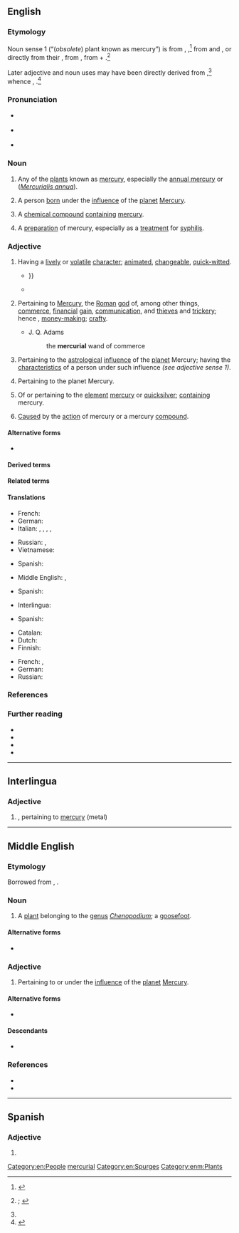 ==English==
{{was wotd|2019|September|24}}

===Etymology===
Noun sense 1 (“(''obsolete'') plant known as mercury”) is from {{inh|en|enm|mercurial}}, {{m|enm|mercuryal||a plant, probably the goosefoot (''Chenopodium''); (''possibly'') dog's mercury (''Mercurialis perennis'')}},<ref>{{R:MED Online|entry=mercuriāl|pos=n|id=MED27416|accessdate=5 May 2019}}</ref> from {{der|en|xno|mercurial}} and {{der|en|fro|mercurial}}, or directly from their {{glossary|etymon}} {{der|en|la|mercuriālis||a plant, probably annual mercury (''Mercurialis annua'')}}, from {{m|la|mercuriālis||pertaining to the Roman god Mercury|pos=adjective}}, from {{m|la|Mercurius||the Roman god Mercury}} + {{m|la|-ālis|pos=''suffix forming adjectives of relationship from nouns''}}.<ref name="OED">{{R:OED Online|pos=n.'' and ''adj|id=116691|date=September 2001|nodot=yes}}; {{R:Oxford Dictionaries Online}}</ref>

Later adjective and noun uses may have been directly derived from {{der|en|la|mercuriālis|pos=adjective}},<ref name="OED"/> whence {{cog|enm|mercurial}}, {{m|enm|Mercurial||under the astrological influence of the planet Mercury}}.<ref>{{R:MED Online|entry=Mercuriāl|pos=adj|id=MED27417|accessdate=5 May 2019}}</ref>

===Pronunciation===
* {{a|RP}} {{IPA|en|/məːˈkjʊə.ɹɪ.əl/}}
* {{a|GA}} {{IPA|en|/mɝˈkjʊ.ɹi.əl/|/-ˈkjɔ-/}}
* {{hyphenation|en|mer|cu|ri|al}}

===Noun===
{{en-noun}}

# {{lb|en|obsolete}} Any of the [[plant#Noun|plants]] known as [[mercury]], especially the [[annual mercury]] or {{vern|French mercury}} (''[[Mercurialis annua]]''). {{defdate|13th–17th c.}}
# {{lb|en|astrology}} A person [[born]] under the [[influence#Noun|influence]] of the [[planet]] [[Mercury]]. {{defdate|from 16th c.}}
# {{lb|en|chemistry}} A [[chemical compound]] [[contain]]ing [[mercury]].
# {{lb|en|medicine|historical}} A [[preparation]] of mercury, especially as a [[treatment]] for [[syphilis]]. {{defdate|from 17th c.}}

===Adjective===
{{en-adj}}

# {{lb|en|comparable}} Having a [[lively]] or [[volatile]] [[character]]; [[animated#Adjective|animated]], [[changeable]], [[quick-witted]]. {{defdate|from 17th c.}}
#: {{synonyms|en|fickle|unpredictable}}
#: {{ux|en|his '''mercurial''' temperament}}
#* {{quote-book|en|author=Charles Walker|chapter=Of Her Birth, Education, and First Setting Out in the World|title=Authentick Memoirs of the Life Intrigues and Adventures of the Celebrated Sally Salisbury.{{nb...|With True Characters of Her Most Considerable Gallants.}}|location=London|publisher=[s.n.]|year=1723|pages=11–12|pageurl=https://books.google.com/books?id=-Z9bAAAAQAAJ&pg=PA12|oclc=519787262|passage=From the natural '''Mercurial''' Briskneſs of her &#91;{{w|Sally Salisbury}}'s&#93; Temper, a ſedentary Life had ever been her Averſion, wherefore ſhe rather choſe to follow the Fortunes of a ''Wheel-Barrow'', than thoſe of a ''Diſtaff''; {{...}}}}
#* {{quote-web|en|author=Rami G[eorge] Khouri|authorlink=Rami George Khouri|title=Lebanese Oligarchy Preserves Its Interests Once Again|url=https://www.aljazeera.com/indepth/opinion/2016/10/lebanese-oligarchy-preserves-interests-161021075017806.html|archiveurl=https://web.archive.org/web/20180801085952/https://www.aljazeera.com/indepth/opinion/2016/10/lebanese-oligarchy-preserves-interests-161021075017806.html|archivedate=1 August 2018|work={{w|Al Jazeera}}|date=22 October 2016|passage=Lebanon has shown once again that it is a land of dazzling deals and '''mercurial''' personalities, including in the realm of the national presidency itself.}}
# {{lb|en|not comparable|Ancient Rome|religion}} Pertaining to [[Mercury]], the [[Roman#Adjective|Roman]] [[god]] of, among other things, [[commerce]], [[financial#Adjective|financial]] [[gain#Noun|gain]], [[communication]], and [[thief|thieves]] and [[trickery]]; hence {{lb|en|comparable}}, [[money-making#Adjective|money-making]]; [[crafty]]. {{defdate|from 15th c.}}
#* J. Q. Adams
#*: the '''mercurial''' wand of commerce
# {{lb|en|not comparable|astrology}} Pertaining to the [[astrological]] [[influence#Noun|influence]] of the [[planet]] Mercury; having the [[characteristic#Noun|characteristics]] of a person under such influence ''(see adjective sense 1)''. {{defdate|from 16th c.}}
# {{lb|en|not comparable|astronomy}} Pertaining to the planet Mercury. {{defdate|from 14th c.}}
# {{lb|en|not comparable|chemistry}} Of or pertaining to the [[element]] [[mercury]] or [[quicksilver]]; [[contain]]ing mercury. {{defdate|from 16th c.}}
# {{lb|en|not comparable|medicine}} [[cause#Verb|Caused]] by the [[action]] of mercury or a mercury [[compound#Noun|compound]].

====Alternative forms====
* {{sense|pertaining to the Roman god Mercury or planet Mercury}} {{l|en|Mercurial}}

====Derived terms====
{{col3|en|mercurial eczema|mercurial glossitis|mercurial ointment|mercurial phosphorus|mercurial pneumatic trough|mercurial rash|mercurial trough|[[mercurialisation]], [[mercurialization]]|[[mercurialise]], [[mercurialize]]|mercurialism|mercurialist|mercuriality|mercurially|organomercurial}}

====Related terms====
{{col3|en|mercuric|mercury|Mercury}}

====Translations====
{{trans-top-also|having a lively or volatile character|animated|changeable|quick-witted}}
* French: {{t+|fr|lunatique}}
* German: {{t+|de|sprunghaft}}
* Italian: {{t+|it|incostante|m|f}}, {{t+|it|lunatico|m}}, {{t+|it|lunatica|f}}, {{t+|it|mutevole|m|f}}, {{t+|it|volubile|m|f}}
{{trans-mid}}
* Russian: {{t+|ru|сообрази́тельный|m}}, {{t+|ru|нахо́дчивый|m}}
* Vietnamese: {{t+|vi|lanh lợi}}
{{trans-bottom}}

{{trans-top|pertaining to the Roman god Mercury}}
* Spanish: {{t+|es|mercurial|m|f}}
{{trans-mid}}
{{trans-bottom}}

{{trans-top|pertaining to the astrological influence of the planet Mercury}}
* Middle English: {{t|enm|mercurial}}, {{t|enm|Mercurial}}
{{trans-mid}}
{{trans-bottom}}

{{trans-top|pertaining to the planet Mercury}}
* Spanish: {{t+|es|mercurial|m|f}}
{{trans-mid}}
{{trans-bottom}}

{{trans-top|of or pertaining to the element mercury}}
* Interlingua: {{t|ia|mercurial}}
{{trans-mid}}
* Spanish: {{t+|es|mercurial|m|f}}
{{trans-bottom}}

{{trans-top|containing the element mercury}}
* Catalan: {{t+|ca|mercurial}}
* Dutch: {{t|nl|kwikhoudend}}
* Finnish: {{t|fi|elohopeapitoinen}}
{{trans-mid}}
* French: {{t+|fr|mercuriel|m}}, {{t+|fr|mercurielle|f}}
* German: {{t+|de|quecksilberhaltig}}
* Russian: {{t+|ru|рту́тный|m}}
{{trans-bottom}}

{{trans-top|caused by the action of mercury or a mercury compound}}
{{trans-mid}}
{{trans-bottom}}

===References===
<references />

===Further reading===
* {{pedia|Mercurialis (plant)}}
* {{pedia|mercury (element)}}
* {{pedia|Mercury (mythology)}}
* {{pedia|Mercury (planet)}}

[[Category:en:People]]
[[Category:en:Planets of the Solar System| mercurial]]
[[Category:en:Spurges]]

----

==Interlingua==

===Adjective===
{{ia-adj|-}}

# {{l|en|mercurial}}, pertaining to [[mercury]] (metal)

----

==Middle English==

===Etymology===
Borrowed from {{bor|enm|la|mercuriālis}}, {{m|la|Mercuriālis||pertaining to the Roman god Mercury}}.

===Noun===
{{enm-noun|-}}

# {{lb|enm|botany}} A [[plant#Noun|plant]] belonging to the [[genus]] ''[[Chenopodium]]''; a [[goosefoot]].
#: {{synonyms|enm|mercurie}}

====Alternative forms====
* {{alter|enm|mercuriale}}

===Adjective===
{{enm-adj}}

# {{lb|enm|astrology|astronomy}} Pertaining to or under the [[influence#Noun|influence]] of the [[planet]] [[Mercury]].

====Alternative forms====
* {{l|enm|Mercurial}}

====Descendants====
* {{desc|en|mercurial}}

===References===
* {{R:MED Online|entry=mercuriāl|pos=n|id=MED27416|accessdate=5 May 2019}}
* {{R:MED Online|entry=Mercuriāl|pos=adj|id=MED27417|accessdate=5 May 2019}}

[[Category:enm:Plants]]

----

==Spanish==

===Adjective===
{{es-adj|pl=mercuriales}}

# {{l|en|mercurial}}